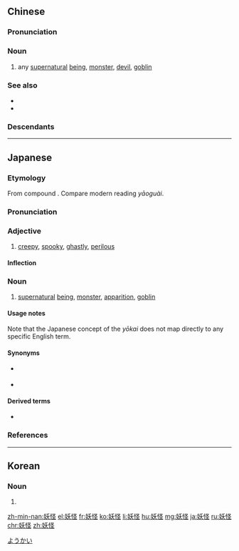 ==Chinese==
{{zh-forms}}

===Pronunciation===
{{zh-pron
|m=yāoguài
|c=jiu1 gwaai3
|h=pfs=yêu-koai
|mn=iau-koài
|cat=n
}}

===Noun===
{{zh-noun}}

# any [[supernatural]] [[being]], [[monster]], [[devil]], [[goblin]]

===See also===
* {{pedialite|lang=zh}}
* {{projectlink|pedia|lang=en|List of supernatural beings in Chinese folklore}}

===Descendants===
{{CJKV|妖怪|ようかい|요괴|yêu quái}}
{{zh-cat|Mythological creatures}}

----

==Japanese==
<div style="float:right;">
{{wikipedia|lang=ja}}
{{wikipedia|Yōkai}}
</div>
{{ja-kanjitab|よう|かい|yomi=o}}

===Etymology===
From {{etyl|ltc|ja|sort=ようかい}} compound {{m|zh|妖怪|tr=ʔjew kwɛj<sup>H</sup>|lit=strange, supernatural + extraordinary}}. Compare modern {{etyl|cmn|-}} reading ''yāoguài''.

===Pronunciation===
{{ja-pron|yomi=kanon|ようかい|acc=0|acc_ref=NHK,DJR}}

===Adjective===
{{ja-adj|infl=na|ようかい|hhira=えうくわい}}

# {{lb|ja|dated|sort=ようかい}} [[creepy]], [[spooky]], [[ghastly]], [[perilous]]
#: {{ja-usex|'''妖怪'''な雰囲気|'''ようかい''' な ふんいき|a '''creepy''' atmosphere / a '''spooky''' mood}}

====Inflection====
{{ja-na|ようかい}}

===Noun===
{{ja-noun|ようかい|hhira=えうくわい}}

# [[supernatural]] [[being]], [[monster]], [[apparition]], [[goblin]]

====Usage notes====
Note that the Japanese concept of the ''yōkai'' does not map directly to any specific English term.

====Synonyms====
* {{sense|monster}} {{ja-r|魔物|まもの}}
* {{sense|monster}} {{ja-r|怪物|かいぶつ}}

====Derived terms====
* {{ja-r|妖怪変化|ようかい へんげ}}

===References===
<references/>

[[Category:ja:Mythological creatures|ようかい]]

----

==Korean==
{{ko-hanjatab}}

===Noun===
{{ko-noun|hj|hangeul=요괴}}

# {{hanja form of|요괴|[[monster]], [[goblin]]}}

[[zh-min-nan:妖怪]]
[[el:妖怪]]
[[fr:妖怪]]
[[ko:妖怪]]
[[li:妖怪]]
[[hu:妖怪]]
[[mg:妖怪]]
[[ja:妖怪]]
[[ru:妖怪]]
[[chr:妖怪]]
[[zh:妖怪]]